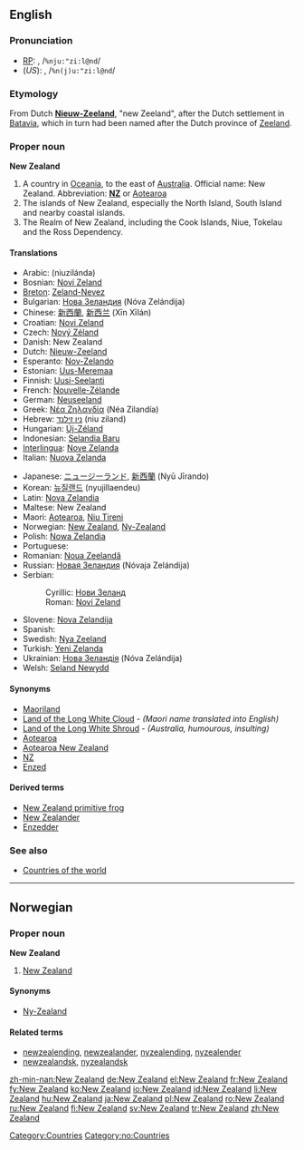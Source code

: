 ==English==
{{wikipedia}}

===Pronunciation===
* [[RP]]: {{IPAchar|"nyoo͞-zē'lənd, /ˌnjuːˈziːlənd/}}, /<tt>%nju:"zi:l@nd</tt>/
* (''US''): {{IPAchar|"n(y)oo͞-zē'lənd, /ˌn(j)uːˈziːlənd/}}, /<tt>%n(j)u:"zi:l@nd</tt>/

===Etymology===
From Dutch '''[[Nieuw-Zeeland]]''', "new Zeeland", after the Dutch settlement in [[Batavia]], which in turn had been named after the Dutch province of [[Zeeland]].

===Proper noun===
'''New Zealand'''

# A country in [[Oceania]], to the east of [[Australia]]. Official name: New Zealand.  Abbreviation: '''[[NZ]]''' or [[Aotearoa]]
# The islands of New Zealand, especially the North Island, South Island and nearby coastal islands.
# The Realm of New Zealand, including the Cook Islands, Niue, Tokelau and the Ross Dependency.

====Translations====
{{trans-top|country in Oceania}}
* Arabic: {{Arab|[[نيوزيلاندا]]}} (niuzilánda) {{f}}
* Bosnian: [[Novi Zeland#Bosnian|Novi Zeland]] {{m}}
* [[Breton]]: [[Zeland-Nevez]]
* Bulgarian: [[Нова Зеландия]] (Nóva Zelándija) {{f}}
* Chinese: [[新西蘭]], [[新西兰]] (Xīn Xīlán)
* Croatian: [[Novi Zeland#Croatian|Novi Zeland]] {{m}}
* Czech: [[Nový Zéland]] {{m}}
* Danish: New Zealand
* Dutch: [[Nieuw-Zeeland]]
* Esperanto: [[Nov-Zelando]]
* Estonian: [[Uus-Meremaa]]
* Finnish: [[Uusi-Seelanti]]
* French: [[Nouvelle-Zélande]] {{f}}
* German: [[Neuseeland]] {{n}}
* Greek: [[Νέα Ζηλανδία]] (Néa Zilandía) {{f}}
* Hebrew: [[ניו זילנד]] (niu ziland) {{f}}
* Hungarian: [[Új-Zéland]]
* Indonesian: [[Selandia Baru]]
* [[Interlingua]]: [[Nove Zelanda]]
* Italian: [[Nuova Zelanda]] {{f}}
{{mid}}
* Japanese: [[ニュージーランド]], [[新西蘭]] (Nyū Jīrando)
* Korean: [[뉴질랜드]] (nyujillaendeu)
* Latin: [[Nova Zelandia]] {{f}}
* Maltese: New Zealand
* Maori: [[Aotearoa]], [[Niu Tireni]]
* Norwegian: [[#Norwegian|New Zealand]], [[Ny-Zealand]]
* Polish: [[Nowa Zelandia]] {{f}}
* Portuguese: {{t|pt|Nova Zelândia|f}}
* Romanian: [[Noua Zeelandă]] {{f}}
* Russian: [[Новая Зеландия]] (Nóvaja Zelándija) {{f}}
* Serbian:
*: Cyrillic: [[Нови Зеланд#Serbian|Нови Зеланд]] {{m}}
*: Roman: [[Novi Zeland#Serbian|Novi Zeland]] {{m}}
* Slovene: [[Nova Zelandija]] {{f}}
* Spanish: {{t|pt|Nueva Zelanda|f}}
* Swedish: [[Nya Zeeland]]
* Turkish: [[Yeni Zelanda]]
* Ukrainian: [[Нова Зеландія]] (Nóva Zelándija) {{f}}
* Welsh: [[Seland Newydd]]
{{bottom}}

====Synonyms====
* [[Maoriland]]
* [[Land of the Long White Cloud]] - ''(Maori name translated into English)''
* [[Land of the Long White Shroud]] - ''(Australia, humourous, insulting)''
* [[Aotearoa]]
* [[Aotearoa New Zealand]]
* [[NZ]]
* [[Enzed]]

====Derived terms====
* [[New Zealand primitive frog]]
* [[New Zealander]]
* [[Enzedder]]

===See also===
* [[Appendix:Countries of the world|Countries of the world]]

[[Category:Countries]]

----

==Norwegian==

===Proper noun===
'''New Zealand'''

# [[#English|New Zealand]]

====Synonyms====
* [[Ny-Zealand]]

====Related terms====
* [[newzealending]], [[newzealander]], [[nyzealending]], [[nyzealender]]
* [[newzealandsk]], [[nyzealandsk]]

[[Category:no:Countries]]

[[zh-min-nan:New Zealand]]
[[de:New Zealand]]
[[el:New Zealand]]
[[fr:New Zealand]]
[[fy:New Zealand]]
[[ko:New Zealand]]
[[io:New Zealand]]
[[id:New Zealand]]
[[li:New Zealand]]
[[hu:New Zealand]]
[[ja:New Zealand]]
[[pl:New Zealand]]
[[ro:New Zealand]]
[[ru:New Zealand]]
[[fi:New Zealand]]
[[sv:New Zealand]]
[[tr:New Zealand]]
[[zh:New Zealand]]